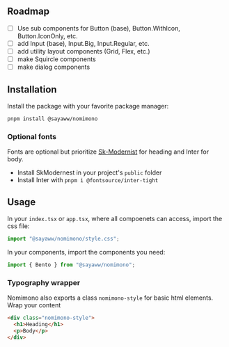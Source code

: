 
<Banner />




## Roadmap

- [ ] Use sub components for Button (base), Button.WithIcon, Button.IconOnly, etc.
- [ ] add Input (base), Input.Big, Input.Regular, etc.
- [ ] add utility layout components (Grid, Flex, etc.)
- [ ] make Squircle components
- [ ] make dialog components

## Installation

Install the package with your favorite package manager:

```zsh
pnpm install @sayaww/nomimono
```

### Optional fonts

Fonts are optional but prioritize [Sk-Modernist](https://seankanedesign.gumroad.com/l/sk-modernist) for heading and
Inter for body.

- Install SkModernest in your project's `public` folder
- Install Inter with `pnpm i @fontsource/inter-tight`

## Usage

In your `index.tsx` or `app.tsx`, where all compoenets can access, import the css file:

```jsx
import "@sayaww/nomimono/style.css";
```

In your components, import the components you need:

```jsx
import { Bento } from "@sayaww/nomimono";
```

### Typography wrapper

Nomimono also exports a class `nomimono-style` for basic html elements. Wrap your content

```html
<div class="nomimono-style">
  <h1>Heading</h1>
  <p>Body</p>
</div>
```
